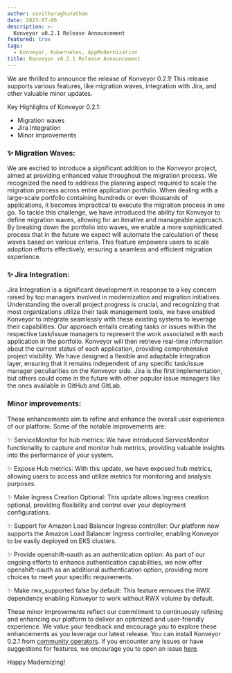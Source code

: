 ```yaml
---
author: savitharaghunathan
date: 2023-07-06
description: >-
  Konveyor v0.2.1 Release Announcement
featured: true
tags:
  - Konveyor, Kubernetes, AppModernization
title: Konveyor v0.2.1 Release Announcement
---
```

We are thrilled to announce the release of Konveyor 0.2.1! This release supports various features, like migration waves, integration with Jira, and other valuable minor updates.

Key Highlights of Konveyor 0.2.1:
* Migration waves
* Jira Integration
* Minor improvements

### :sparkles:  Migration Waves:
We are excited to introduce a significant addition to the Konveyor project, aimed at providing enhanced value throughout the migration process. We recognized the need to address the planning aspect required to scale the migration process across entire application portfolio. When dealing with a large-scale portfolio containing hundreds or even thousands of applications, it becomes impractical to execute the migration process in one go. To tackle this challenge, we have introduced the ability for Konveyor to define migration waves, allowing for an iterative and manageable approach. By breaking down the portfolio into waves, we enable a more sophisticated process that  in the future we expect will automate the calculation of these waves based on various criteria. This feature empowers users to scale adoption efforts effectively, ensuring a seamless and efficient migration experience.

### :sparkles: Jira Integration:
Jira Integration is a significant development in response to a key concern raised by top managers involved in modernization and migration initiatives. Understanding the overall project progress is crucial, and recognizing that most organizations utilize their task management tools, we have enabled Konveyor to integrate seamlessly with these existing systems to leverage their capabilities. Our approach entails creating tasks or issues within the respective task/issue managers to represent the work associated with each application in the portfolio. Konveyor will then retrieve real-time information about the current status of each application, providing comprehensive project visibility. We have designed a flexible and adaptable integration layer, ensuring that it remains independent of any specific task/issue manager peculiarities on the Konveyor side. Jira is the first implementation, but others could come in the future with other popular issue managers like the ones available in GitHub and GitLab.

### Minor improvements:
These enhancements aim to refine and enhance the overall user experience of our platform. Some of the notable improvements are:

:sparkles: ServiceMonitor for hub metrics: We have introduced ServiceMonitor functionality to capture and monitor hub metrics, providing valuable insights into the performance of your system.

:sparkles: Expose Hub metrics: With this update, we have exposed hub metrics, allowing users to access and utilize metrics for monitoring and analysis purposes.

:sparkles: Make Ingress Creation Optional: This update allows Ingress creation optional, providing flexibility and control over your deployment configurations.

:sparkles: Support for Amazon Load Balancer Ingress controller: Our platform now supports the Amazon Load Balancer Ingress controller, enabling Konveyor to be easily deployed on EKS clusters.

:sparkles: Provide openshift-oauth as an authentication option: As part of our ongoing efforts to enhance authentication capabilities, we now offer openshift-oauth as an additional authentication option, providing more choices to meet your specific requirements.

:sparkles: Make rwx_supported false by default: This feature removes the RWX dependency enabling Konveyor to work without RWX volume by default.

These minor improvements reflect our commitment to continuously refining and enhancing our platform to deliver an optimized and user-friendly experience. We value your feedback and encourage you to explore these enhancements as you leverage our latest release. You can install Konveyor 0.2.1 from [community operators](https://operatorhub.io/operator/konveyor-operator/konveyor-0.2/konveyor-operator.v0.2.1). If you encounter any issues or have suggestions for features, we encourage you to open an issue [here](https://github.com/konveyor/operator/issues/new).

Happy Modernizing!
